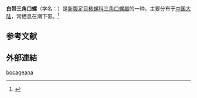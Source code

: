 {{Speciesbox
| taxon = Trigonaphera bocageana
| image = Trigonaphera bocageana 01.JPG
| authority = (Crosse et Debeaus)
}}
'''白带三角口螺'''（学名：''{{lang|la|Trigonaphera bocageana}}''）是[[新腹足目|新腹足目]][[核螺科|核螺科]][[三角口螺屬|三角口螺屬]]的一种。主要分布于[[中国大陆|中国大陆]]，常栖息在潮下带。<ref>{{cite web|url=http://shell.sinica.edu.tw/chinese/shellbase_detail.php?science_no=6557|title=国际贝库：白带三角口螺|publisher=台湾贝类资料库|accessdate=2009-08-11|archive-date=2016-03-04|archive-url=https://web.archive.org/web/20160304131042/http://shell.sinica.edu.tw/chinese/shellbase_detail.php?science_no=6557|dead-url=no}}</ref>

==参考文献==
{{reflist}}

==外部連結==
{{Taxonbar}}
[[Category:三角口螺屬|bocageana]]